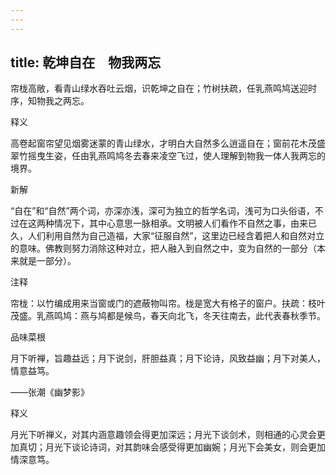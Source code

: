 ```yaml
---
---
---
```

title: 乾坤自在　物我两忘
---



帘栊高敞，看青山绿水吞吐云烟，识乾坤之自在；竹树扶疏，任乳燕鸣鸠送迎时序，知物我之两忘。

释义

高卷起窗帘望见烟雾迷蒙的青山绿水，才明白大自然多么逍遥自在；窗前花木茂盛翠竹摇曳生姿，任由乳燕鸣鸠冬去春来凌空飞过，使人理解到物我一体人我两忘的境界。

新解

“自在”和“自然”两个词，亦深亦浅，深可为独立的哲学名词，浅可为口头俗语，不过在这两种情况下，其中心意思一脉相承。文明被人们看作不自然之事，由来已久，人们利用自然为自己造福，大家“征服自然”，这里边已经含着把人和自然对立的意味。佛教则努力消除这种对立，把人融入到自然之中，变为自然的一部分（本来就是一部分）。

注释

帘栊：以竹编成用来当窗或门的遮蔽物叫帘。栊是宽大有格子的窗户。扶疏：枝叶茂盛。乳燕鸣鸠：燕与鸠都是候鸟，春天向北飞，冬天往南去，此代表春秋季节。

品味菜根

月下听禅，旨趣益远；月下说剑，肝胆益真；月下论诗，风致益幽；月下对美人，情意益笃。

——张潮《幽梦影》

释义

月光下听禅义，对其内涵意趣领会得更加深远；月光下谈剑术，则相通的心灵会更加真切；月光下谈论诗词，对其韵味会感受得更加幽婉；月光下会美女，则会更加情深意笃。